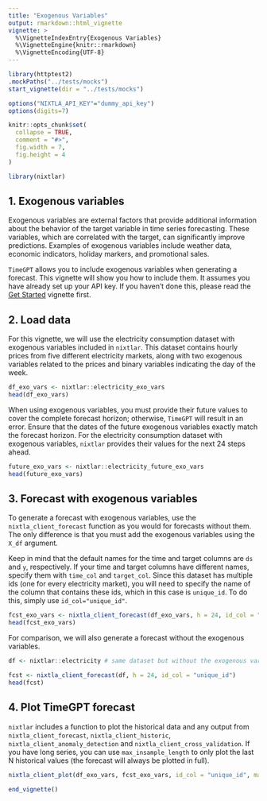 ```yaml
---
title: "Exogenous Variables"
output: rmarkdown::html_vignette
vignette: >
  %\VignetteIndexEntry{Exogenous Variables}
  %\VignetteEngine{knitr::rmarkdown}
  %\VignetteEncoding{UTF-8}
---
```

```r
library(httptest2)
.mockPaths("../tests/mocks")
start_vignette(dir = "../tests/mocks")

options("NIXTLA_API_KEY"="dummy_api_key")
options(digits=7)

knitr::opts_chunk$set(
  collapse = TRUE,
  comment = "#>", 
  fig.width = 7, 
  fig.height = 4
)
```

```r
library(nixtlar)
```

## 1. Exogenous variables 

Exogenous variables are external factors that provide additional information about the behavior of the target variable in time series forecasting. These variables, which are correlated with the target, can significantly improve predictions. Examples of exogenous variables include weather data, economic indicators, holiday markers, and promotional sales.

`TimeGPT` allows you to include exogenous variables when generating a forecast. This vignette will show you how to include them. It assumes you have already set up your API key. If you haven't done this, please read the [Get Started](https://nixtla.github.io/nixtlar/articles/anomaly-detection.html) vignette first. 

## 2. Load data 

For this vignette, we will use the electricity consumption dataset with exogenous variables included in `nixtlar`. This dataset contains hourly prices from five different electricity markets, along with two exogenous variables related to the prices and binary variables indicating the day of the week.

````r
df_exo_vars <- nixtlar::electricity_exo_vars
head(df_exo_vars)
````

When using exogenous variables, you must provide their future values to cover the complete forecast horizon; otherwise, `TimeGPT` will result in an error. Ensure that the dates of the future exogenous variables exactly match the forecast horizon. For the electricity consumption dataset with exogenous variables, `nixtlar` provides their values for the next 24 steps ahead.

````r
future_exo_vars <- nixtlar::electricity_future_exo_vars
head(future_exo_vars)
````

## 3. Forecast with exogenous variables 

To generate a forecast with exogenous variables, use the `nixtla_client_forecast` function as you would for forecasts without them. The only difference is that you must add the exogenous variables using the `X_df` argument.

Keep in mind that the default names for the time and target columns are `ds` and `y`, respectively. If your time and target columns have different names, specify them with `time_col` and `target_col`. Since this dataset has multiple ids (one for every electricity market), you will need to specify the name of the column that contains these ids, which in this case is `unique_id`. To do this, simply use `id_col="unique_id"`.  

````r
fcst_exo_vars <- nixtla_client_forecast(df_exo_vars, h = 24, id_col = "unique_id", X_df = future_exo_vars)
head(fcst_exo_vars)
````

For comparison, we will also generate a forecast without the exogenous variables. 

````r
df <- nixtlar::electricity # same dataset but without the exogenous variables

fcst <- nixtla_client_forecast(df, h = 24, id_col = "unique_id")
head(fcst)
````

## 4. Plot TimeGPT forecast

`nixtlar` includes a function to plot the historical data and any output from `nixtla_client_forecast`, `nixtla_client_historic`, `nixtla_client_anomaly_detection` and `nixtla_client_cross_validation`. If you have long series, you can use `max_insample_length` to only plot the last N historical values (the forecast will always be plotted in full). 

```r
nixtla_client_plot(df_exo_vars, fcst_exo_vars, id_col = "unique_id", max_insample_length = 500)
```

```r
end_vignette()
```
